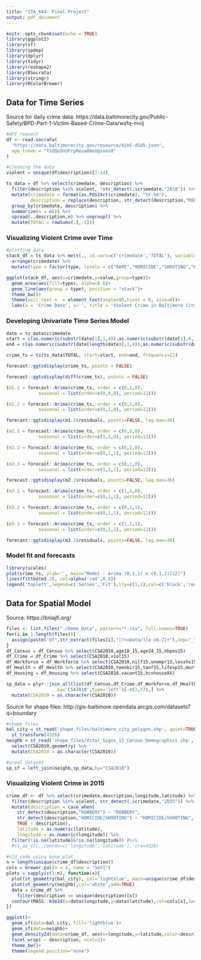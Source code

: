 ```yaml
---
title: "STA_644: Final Project"
output: pdf_document
---
```


```r
knitr::opts_chunk$set(echo = TRUE)
library(ggplot2)
library(sf)
library(spdep)
library(dplyr)
library(tidyr)
library(reshape2)
library(RSocrata)
library(stringr)
library(RColorBrewer)
```

## Data for Time Series

Source for daily crime data: https://data.baltimorecity.gov/Public-Safety/BPD-Part-1-Victim-Based-Crime-Data/wsfq-mvij

```r
#API request
df <- read.socrata(
  "https://data.baltimorecity.gov/resource/4ih5-d5d5.json",
  app_token = "TsdQoSnUFrpReua80oUgsxes8"
)
```

```r
#cleaning the data
violent = unique(df$description)[7:14]

ts_data = df %>% select(crimedate, description) %>%
  filter(description %in% violent, !str_detect(.$crimedate,"2018")) %>%
  mutate(crimedate = format(as.POSIXct(crimedate), "%Y-%m"),
         description = replace(description, str_detect(description,"ROBBERY"),"ROBBERY")) %>%
  group_by(crimedate, description) %>%
  summarize(n = n()) %>%
  spread(.,description,n) %>% ungroup() %>%
  mutate(TOTAL = rowSums(.[,-1]))
```

### Visualizing Violent Crime over Time

```r
#plotting data
stack_df = ts_data %>% melt(., id.vars=c('crimedate','TOTAL'), variable.name = 'type') %>%
  arrange(crimedate) %>%
  mutate(type = factor(type, levels = c("RAPE","HOMICIDE","SHOOTING","ROBBERY","AGG. ASSAULT")))

ggplot(stack_df, aes(x=crimedate,y=value,group=type))+
  geom_area(aes(fill=type), alpha=0.6)+
  geom_line(aes(group = type), position = "stack")+
  theme_bw()+
  theme(axis.text.x  = element_text(angle=90,hjust = 0, size=8))+
  labs(x = 'Crime Date', y='', title = 'Violent Crime in Baltimore City')
```

### Developing Univariate Time Series Model

```r
date = ts_data$crimedate
start = c(as.numeric(substr(date[1],1,4)),as.numeric(substr(date[1],6,7)))
end = c(as.numeric(substr(date[length(date)],1,4)),as.numeric(substr(date[length(date)],6,7)))

crime_ts = ts(ts_data$TOTAL, start=start, end=end, frequency=12)

forecast::ggtsdisplay(crime_ts, points = FALSE)
```

```r
forecast::ggtsdisplay(diff(crime_ts), points = FALSE)
```

```r
(m1.1 = forecast::Arima(crime_ts, order = c(0,1,0), 
            seasonal = list(order=c(0,0,0), period=12)))

(m1.2 = forecast::Arima(crime_ts, order = c(0,1,0), 
            seasonal = list(order=c(0,1,0), period=12)))

forecast::ggtsdisplay(m1.2$residuals, points=FALSE, lag.max=36)
```

```r
(m2.1 = forecast::Arima(crime_ts, order = c(0,1,0), 
            seasonal = list(order=c(1,1,0), period=12)))

(m2.2 = forecast::Arima(crime_ts, order = c(0,1,0), 
            seasonal = list(order=c(0,1,1), period=12)))

(m2.3 = forecast::Arima(crime_ts, order = c(0,1,0), 
            seasonal = list(order=c(1,1,1), period=12)))

forecast::ggtsdisplay(m2.2$residuals, points=FALSE, lag.max=36)
```

```r
(m3.1 = forecast::Arima(crime_ts, order = c(1,1,0), 
            seasonal = list(order=c(0,1,1), period=12)))

(m3.2 = forecast::Arima(crime_ts, order = c(0,1,1), 
            seasonal = list(order=c(0,1,1), period=12)))

(m3.3 = forecast::Arima(crime_ts, order = c(1,1,1), 
            seasonal = list(order=c(0,1,1), period=12)))

forecast::ggtsdisplay(m3.2$residuals, points=FALSE, lag.max=36)
```

### Model fit and forecasts

```r
library(scales)
plot(crime_ts, ylab='', main="Model - Arima (0,1,1) x (0,1,1)[12]")
lines(fitted(m3.2), col=alpha('red',0.8))
legend('topleft',legend=c('Series','Fit'),lty=c(1,1),col=c('black','red'))
```

## Data for Spatial Model

Source: https://bniajfi.org/ 

```r
files <- list.files("./Demo_Data", pattern="*.csv", full.names=TRUE)
for(i in 1:length(files)){
  assign(paste("df",str_extract(files[i],"(?<=Data/)[a-zA-Z]+"),sep="_"),read.csv(files[i]))
}
df_Census = df_Census %>% select(CSA2010,age18_15,age24_15,hhpov15)
df_Crime = df_Crime %>% select(CSA2010,viol15)
df_Workforce = df_Workforce %>% select(CSA2010,nilf15,unempr15,lesshs15,comprop15,numbus15)
df_Health = df_Health %>% select(CSA2010,teenbir15,tanf15,lifexp15,mort1_15)
df_Housing = df_Housing %>% select(CSA2010,vacant15,hcvhouseXX)

sp_data = plyr::join_all(list(df_Census,df_Crime,df_Workforce,df_Health,df_Housing),
                   by='CSA2010',type='left')[-c(1,57),] %>%
  mutate(CSA2010 = as.character(CSA2010))
```

Source for shape files: http://gis-baltimore.opendata.arcgis.com/datasets?q=boundary 

```r
#shape files
bal_city = st_read('shape_files/baltimore_city_polygon.shp', quiet=TRUE, stringsAsFactors=TRUE) %>%
  st_transform(4326)
neighb = st_read('shape_files/Vital_Signs_15_Census_Demographics.shp', quiet=TRUE, stringsAsFactors=TRUE) %>%
  select(CSA2010,geometry) %>%
  mutate(CSA2010 = as.character(CSA2010))

#areal dataset
sp_sf = left_join(neighb,sp_data,by="CSA2010")
```


### Visualizing Violent Crime in 2015

```r
crime_df <- df %>% select(crimedate,description,longitude,latitude) %>%
  filter(description %in% violent, str_detect(.$crimedate,"2015")) %>%
  mutate(description = case_when(
    str_detect(description,"ROBBERY") ~ "ROBBERY",
    str_detect(description,"HOMICIDE|SHOOTING") ~ "HOMICIDE/SHOOTING",
    TRUE ~ description),
    latitude = as.numeric(latitude),
    longitude = as.numeric(longitude)) %>%
  filter(!is.na(latitude)&!is.na(longitude)) #%>%
  #st_as_sf(.,coords=c('longitude','latitude'), crs=4326)
```

```r
#old code using base plot
n = length(unique(crime_df$description))
cols = brewer.pal(n = 4, name = "Set1")
plots = sapply(c(1:n), function(x){
  plot(st_geometry(bal_city), col='lightblue', main=unique(crime_df$description)[x])
  plot(st_geometry(neighb),col='white',add=TRUE)
  data = crime_df %>%
    filter(description == unique(description)[x])
  contour(MASS::kde2d(x=data$longitude,y=data$latitude),col=cols[x],lwd=2,add=TRUE)
})
```

```r
ggplot()+
  geom_sf(data=bal_city, fill='lightblue')+
  geom_sf(data=neighb)+
  geom_density2d(data=crime_df, aes(x=longitude,y=latitude,color=description))+
  facet_wrap( ~ description, ncol=2)+
  theme_bw()+
  theme(legend.position="none")
```



